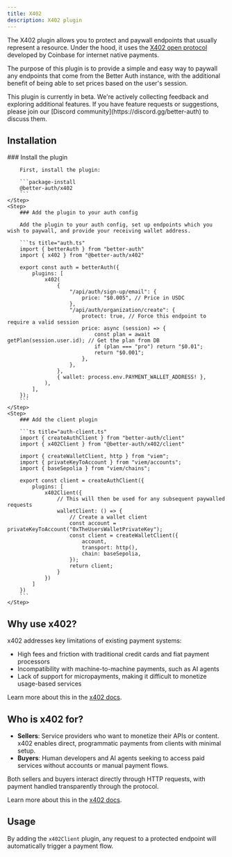 ```yaml
---
title: X402
description: X402 plugin
---
```


The X402 plugin allows you to protect and paywall endpoints that usually represent a resource.
Under the hood, it uses the [X402 open protocol](https://www.x402.org/) developed by Coinbase for internet native payments.

The purpose of this plugin is to provide a simple and easy way to paywall any endpoints that come from the Better Auth instance,
with the additional benefit of being able to set prices based on the user's session.

<Callout type="warn">
This plugin is currently in beta. We're actively collecting feedback and exploring additional features. If you have feature requests or suggestions, please join our [Discord community](https://discord.gg/better-auth) to discuss them.
</Callout>

## Installation

<Steps>
    <Step>
        ### Install the plugin

        First, install the plugin:

        ```package-install
        @better-auth/x402
        ```
    </Step>
    <Step>
        ### Add the plugin to your auth config

        Add the plugin to your auth config, set up endpoints which you wish to paywall, and provide your receiving wallet address.

        ```ts title="auth.ts"
        import { betterAuth } from "better-auth"
        import { x402 } from "@better-auth/x402"

        export const auth = betterAuth({
            plugins: [
                x402(
                    {
                        "/api/auth/sign-up/email": {
                            price: "$0.005", // Price in USDC
                        },
                        "/api/auth/organization/create": {
                            protect: true, // Force this endpoint to require a valid session
                            price: async (session) => {
                                const plan = await getPlan(session.user.id); // Get the plan from DB
                                if (plan === "pro") return "$0.01";
                                return "$0.001";
                            },
                        },
                    },
                    { wallet: process.env.PAYMENT_WALLET_ADDRESS! },
                ),
            ],
        });
        ```
    </Step>
    <Step>
        ### Add the client plugin

        ```ts title="auth-client.ts"
        import { createAuthClient } from "better-auth/client"
        import { x402Client } from "@better-auth/x402/client"
        
        import { createWalletClient, http } from "viem";
        import { privateKeyToAccount } from "viem/accounts";
        import { baseSepolia } from "viem/chains";

        export const client = createAuthClient({
            plugins: [
                x402Client({
                    // This will then be used for any subsequent paywalled requests
                    walletClient: () => {
                        // Create a wallet client
                        const account = privateKeyToAccount("0xTheUsersWalletPrivateKey");
                        const client = createWalletClient({
                            account,
                            transport: http(),
                            chain: baseSepolia,
                        });
                        return client;
                    }
                })
            ]
        })
        ```
    </Step>
</Steps>


## Why use x402?

x402 addresses key limitations of existing payment systems:

* High fees and friction with traditional credit cards and fiat payment processors
* Incompatibility with machine-to-machine payments, such as AI agents
* Lack of support for micropayments, making it difficult to monetize usage-based services

Learn more about this in the [x402 docs](https://x402.gitbook.io/x402#why-use-x402).

## Who is x402 for?

* **Sellers**: Service providers who want to monetize their APIs or content. x402 enables direct, programmatic payments from clients with minimal setup.
* **Buyers**: Human developers and AI agents seeking to access paid services without accounts or manual payment flows.

Both sellers and buyers interact directly through HTTP requests, with payment handled transparently through the protocol.

Learn more about this in the [x402 docs](https://x402.gitbook.io/x402#who-is-x402-for).


## Usage

By adding the `x402Client` plugin, any request to a protected endpoint will automatically trigger a payment flow.